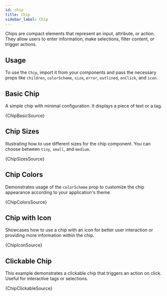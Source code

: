 ```yaml
---
id: chip
title: Chip
sidebar_label: Chip
---
```


Chips are compact elements that represent an input, attribute, or action. They allow users to enter information, make selections, filter content, or trigger actions.

## Usage

To use the `Chip`, import it from your components and pass the necessary props like `children`, `colorScheme`, `size`, `error`, `outlined`, `onClick`, and `icon`.


## Basic Chip

A simple chip with minimal configuration. It displays a piece of text or a tag.


<CodeSample>
    <ChipBasicDemo/>
</CodeSample>

<CodeBlock language="tsx">{ChipBasicSource}</CodeBlock>

## Chip Sizes

Illustrating how to use different sizes for the chip component. You can choose between `tiny`, `small`, and `medium`.


<CodeSample>
    <ChipSizesDemo/>
</CodeSample>

<CodeBlock language="tsx">{ChipSizesSource}</CodeBlock>

## Chip Colors

Demonstrates usage of the `colorScheme` prop to customize the chip appearance according to your application's theme.


<CodeSample>
    <ChipColorsDemo/>
</CodeSample>

<CodeBlock language="tsx">{ChipColorsSource}</CodeBlock>

## Chip with Icon

Showcases how to use a chip with an icon for better user interaction or providing more information within the chip.


<CodeSample>
    <ChipIconDemo/>
</CodeSample>

<CodeBlock language="tsx">{ChipIconSource}</CodeBlock>

## Clickable Chip

This example demonstrates a clickable chip that triggers an action on click. Useful for interactive tags or selections.


<CodeSample>
    <ChipClickableDemo/>
</CodeSample>

<CodeBlock language="tsx">{ChipClickableSource}</CodeBlock>